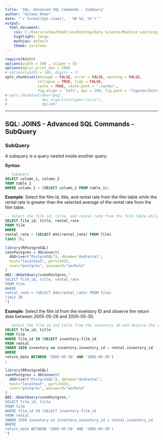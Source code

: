 ---
title: 'SQL: Advanced SQL Commands - SubQuery'
author: "Sulman Khan"
date: "`r format(Sys.time(), ' %B %d, %Y')`"
output: 
  html_document:
    css: C:/Users/sulma/OneDrive/Desktop/Data Science/Machine Learning/gf_small_touches.css
    highlight: tango
    mathjax: default
    theme: cerulean
---

```{r setup, cache = FALSE, echo = FALSE, message = FALSE, warning = FALSE, tidy = FALSE}
require(knitr)
options(width = 300 , scipen = 5)
options(dplyr.print_max = 200)
# options(width = 100, digits = 7)
opts_chunk$set(message = FALSE, error = FALSE, warning = FALSE, 
               collapse = TRUE, tidy = FALSE,
               cache = TRUE, cache.path = '.cache/', 
               fig.align = 'left', dpi = 100, fig.path = 'figures/Introductiontotextanalytics/')
# opts_chunk$set(dev="png", 
#                dev.args=list(type="cairo"),
#                dpi=96)
```
---

## SQL: JOINS - Advanced SQL Commands - SubQuery


### SubQuery

A subquery is a query nested inside another query.

**Syntax**: 

```{sql, eval = FALSE}
-- Subquery
SELECT column_1, column_2
FROM table_1
WHERE column_1 > (SELECT column_2 FROM table_1);
```


**Example**: Select the film id, title, and rental rate from the film table while the rental rate is greater than the selected average of the rental rate from the film table.

```{sql, eval = FALSE}
-- Select the film id, title, and rental rate from the film table while the rental rate is greater than the selected average of the rental rate from the film table.
SELECT film_id, title, rental_rate 
FROM film
WHERE
rental_rate > (SELECT AVG(rental_rate) FROM film)
limit 20;
```

```{r, echo=FALSE, message=FALSE}
library(RPostgreSQL)
connPostgres = dbConnect(
  dbDriver("PostgreSQL"), dbname="dvdrental", 
  host="localhost", port=5432, 
  user="postgres", password="asshole"
)
DBI::dbGetQuery(connPostgres,"
SELECT film_id, title, rental_rate 
FROM film
WHERE
rental_rate > (SELECT AVG(rental_rate) FROM film)
limit 20
")
```

**Example**: Select the film id from the inventory ID and observe the return date between 2005-05-29 and 2005-05-30. 

```{sql, eval = FALSE}
-- Select the film id and title from the inventory ID and observe the return date between 2005-05-29 and 2005-05-30. 
SELECT film_id, title
FROM film
WHERE film_id IN (SELECT inventory.film_id
FROM rental
INNER JOIN inventory on inventory.inventory_id = rental.inventory_id
WHERE
return_date BETWEEN '2005-05-29' AND '2005-05-30')
;
```

```{r, echo=FALSE, message=FALSE}
library(RPostgreSQL)
connPostgres = dbConnect(
  dbDriver("PostgreSQL"), dbname="dvdrental", 
  host="localhost", port=5432, 
  user="postgres", password="asshole"
)
DBI::dbGetQuery(connPostgres,"
SELECT film_id, title
FROM film
WHERE film_id IN (SELECT inventory.film_id
FROM rental
INNER JOIN inventory on inventory.inventory_id = rental.inventory_id
WHERE
return_date BETWEEN '2005-05-29' AND '2005-05-30')
")
```